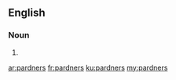 ==English==

===Noun===
{{head|en|plural}}

# {{plural of|pardner|lang=en|nocat=1}}

[[ar:pardners]]
[[fr:pardners]]
[[ku:pardners]]
[[my:pardners]]